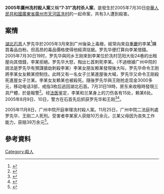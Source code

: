 '''2005年廣州冼村殺人案'''又稱'''“7·31”冼村杀人案'''，是發生於2005年7月30日[[中華人民共和國|中華人民共和國]][[廣東省|廣東省]][[廣州市|廣州市]][[天河區|天河區]][[冼村|冼村]]的一起命案，共有3人遭到殺害。

== 案情==
[[湖北|湖北]][[石首|石首]]人罗先华於2005年3月來到广州後染上毒癮，經常向來自[[重慶|重慶]]的李某<ref>{{cite news |title=没钱吸毒入屋抢劫连杀3人(图) |url=http://news.gd.sina.com.cn/local/2005-11-09/1880495.html |publisher=金羊网}}</ref>購買毒品白粉。但高昂的毒品價格使得他經濟拮据。罗先华便打算向李某借錢。2005年7月30日19时，罗先华與同乡王刚來到李某位於冼村范阳大街24巷的出租屋向其借錢，李某拒絕。罗先华大怒，掏出匕首刺死李某。（不過根據广州中院的說法是罗先华有預謀搶劫刺殺李某）李某女朋友赖某發現後大叫，罗先华命令王刚將李某女友赖某控制住。此時又有一名女子兰某進屋後大喊，罗先华又命令王刚殺死進屋女子兰某。李某女友赖某也被殺死。隨後罗先华與王刚抢走现金3000多元，移动电话3部，戒指3枚后逃回湖北石首。7月31日19時，房东来收租時發現三具尸體，於是報警<ref>{{cite news |title=广州冼村重大杀人案告破 白粉仔为劫财杀死三人 |url=http://gd.news.sina.com.cn/social/2005-08-17/1601362.html |publisher=新快报 |accessdate=2020-12-12 |archive-date=2006-12-08 |archive-url=https://web.archive.org/web/20061208203916/http://gd.news.sina.com.cn/social/2005-08-17/1601362.html |dead-url=no }}</ref>。经[[法医|法医]]鉴定，李某和兰某身上的刀伤各有15处，赖某6处。2005年8月9日、10日，警方在石首先后抓获罗先华和王刚<ref>{{cite news |title=白粉仔为劫财杀死三人 “7·31”冼村杀人案开庭 |url=http://news.sohu.com/20051109/n227436421.shtml |publisher=南方网}}</ref><ref>{{cite news |title=结伙入屋抢劫连杀3人 “7•31”冼村杀人案两犯判死 |url=http://news.sina.com.cn/c/2005-11-26/09107544518s.shtml?from=wap |publisher=金羊网-新快报}}</ref>。

2005年11月8日，广州中院开庭审理冼村殺人案。11月25日，广州中院二法庭判處罗先华、王刚二人死刑。受害者李某家人获赔10万余元，兰某父母因为丧失工作能力，获赔39万余元<ref>{{cite news |title=“7·31”冼村杀人案一审宣判　两主犯双获死刑 |url=http://news.sohu.com/20051126/n227599450.shtml |publisher=南方日报}}</ref>。

== 參考資料 ==
{{Reflist|2}}

[[Category:殺人|Category:殺人]]